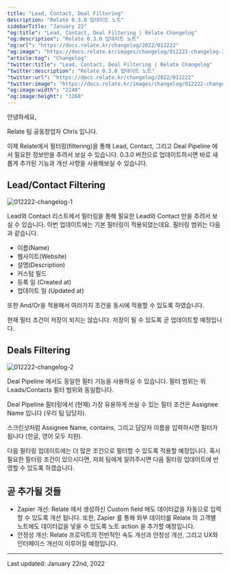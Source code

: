 ```yaml
---
title: "Lead, Contact, Deal Filtering"
description: "Relate 0.3.0 업데이트 노트"
sidebarTitle: "January 22"
"og:title": "Lead, Contact, Deal Filtering | Relate Changelog"
"og:description": "Relate 0.3.0 업데이트 노트"
"og:url": "https://docs.relate.kr/changelog/2022/012222"
"og:image": "https://docs.relate.kr/images/changelog/012222-changelog-1.png"
"article:tag": "Changelog"
"twitter:title": "Lead, Contact, Deal Filtering | Relate Changelog"
"twitter:description": "Relate 0.3.0 업데이트 노트"
"twitter:url": "https://docs.relate.kr/changelog/2022/012222"
"twitter:image": "https://docs.relate.kr/images/changelog/012222-changelog-1.png"
"og:image:width": "2240"
"og:image:height": "1260"
---
```


안녕하세요,

Relate 팀 공동창업자 Chris 입니다.

이제 Relate에서 필터링(filtering)을 통해 Lead, Contact, 그리고 Deal Pipeline 에서 필요한 정보만을 추려서 보실 수 있습니다. 0.3.0 버전으로 업데이트하시면 바로 새롭게 추가된 기능과 개선 사항을 사용해보실 수 있습니다.

## Lead/Contact Filtering

![012222-changelog-1](/images/changelog/012222-changelog-1.png)

Lead와 Contact 리스트에서 필터링을 통해 필요한 Lead와 Contact 만을 추려서 보실 수 있습니다. 이번 업데이트에는 기본 필터링이 적용되었는데요. 필터링 범위는 다음과 같습니다.

- 이름(Name)
- 웹사이트(Website)
- 설명(Description)
- 커스텀 필드
- 등록 일 (Created at)
- 업데이트 일 (Updated at)

또한 And/Or을 적용해서 여러가지 조건을 동시에 적용할 수 있도록 하였습니다.

현재 필터 조건이 저장이 되지는 않습니다. 저장이 될 수 있도록 곧 업데이트할 예정입니다.

## Deals Filtering

![012222-changelog-2](/images/changelog/012222-changelog-2.png)

Deal Pipeline 에서도 동일한 필터 기능을 사용하실 수 있습니다. 필터 범위는 위 Leads/Contacts 필터 범위와 동일합니다.

Deal Pipeline 필터링에서 (현재) 가장 유용하게 쓰실 수 있는 필터 조건은 Assignee Name 입니다 (우리 팀 담당자).

스크린샷처럼 Assignee Name, contains, 그리고 담당자 이름을 입력하시면 필터가 됩니다 (한글, 영어 모두 지원).

다음 필터링 업데이트에는 더 많은 조건으로 필터할 수 있도록 적용할 예정입니다. 혹시 필요한 필터링 조건이 있으시다면, 저희 팀에게 알려주시면 다음 필터링 업데이트에 반영할 수 있도록 하겠습니다.

## 곧 추가될 것들
- Zapier 개선: Relate 에서 생성하신 Custom field 에도 데이터값을 자동으로 입력할 수 있도록 개선 됩니다. 또한, Zapier 를 통해 외부 데이터를 Relate 의 고객별 노트에도 데이터값을 넣을 수 있도록 노트 action 을 추가할 예정입니다.
- 안정성 개선: Relate 프로덕트의 전반적인 속도 개선과 안정성 개선, 그리고 UX와 인터페이스 개선이 이루어질 예정입니다.

---

Last updated: January 22nd, 2022